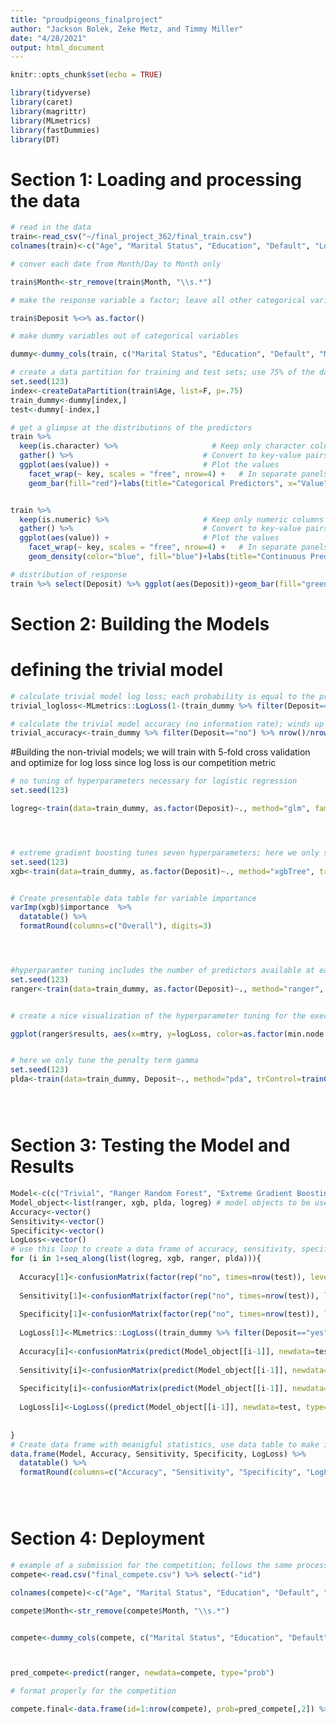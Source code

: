```yaml
---
title: "proudpigeons_finalproject"
author: "Jackson Bolek, Zeke Metz, and Timmy Miller"
date: "4/28/2021"
output: html_document
---
```


```r
knitr::opts_chunk$set(echo = TRUE)
```

```r
library(tidyverse)
library(caret)
library(magrittr)
library(MLmetrics)
library(fastDummies)
library(DT)
```

# Section 1: Loading and processing the data
```r
# read in the data
train<-read_csv("~/final_project_362/final_train.csv")
colnames(train)<-c("Age", "Marital Status", "Education", "Default", "Loan", "Balance", "Month", "Contact Type", "Contact Duration", "Number of Contacts: Current Campaign", "Number of Days Since Contact from Previous Campaign", "Number of Contacts Before this Campaign", "Previous Outcome", "Deposit")

# conver each date from Month/Day to Month only

train$Month<-str_remove(train$Month, "\\s.*")

# make the response variable a factor; leave all other categorical variables as characters for facet_wrap

train$Deposit %<>% as.factor() 

# make dummy variables out of categorical variables

dummy<-dummy_cols(train, c("Marital Status", "Education", "Default", "Month", "Contact Type", "Previous Outcome", "Loan"), remove_selected_columns = T)

# create a data partition for training and test sets; use 75% of the data for training and 25% for testing
set.seed(123)
index<-createDataPartition(train$Age, list=F, p=.75)
train_dummy<-dummy[index,]
test<-dummy[-index,]

# get a glimpse at the distributions of the predictors 
train %>%
  keep(is.character) %>%                     # Keep only character columns
  gather() %>%                             # Convert to key-value pairs
  ggplot(aes(value)) +                     # Plot the values
    facet_wrap(~ key, scales = "free", nrow=4) +   # In separate panels
    geom_bar(fill="red")+labs(title="Categorical Predictors", x="Value", y="Count")+theme(plot.title = element_text(hjust = 0.5))


train %>%
  keep(is.numeric) %>%                     # Keep only numeric columns
  gather() %>%                             # Convert to key-value pairs
  ggplot(aes(value)) +                     # Plot the values
    facet_wrap(~ key, scales = "free", nrow=4) +   # In separate panels
    geom_density(color="blue", fill="blue")+labs(title="Continuous Predictors", x="Value", y="Density")+theme(plot.title = element_text(hjust = 0.5))

# distribution of response
train %>% select(Deposit) %>% ggplot(aes(Deposit))+geom_bar(fill="green")+labs(title="Response Variable", x="Deposit", y="Count")+theme(plot.title = element_text(hjust = 0.5))


```


# Section 2: Building the Models

# defining the trivial model
```r
# calculate trivial model log loss; each probability is equal to the probability of "yes" instances in the training data; winds up being about .52
trivial_logloss<-MLmetrics::LogLoss(1-(train_dummy %>% filter(Deposit=="no") %>% nrow()/nrow(train_dummy)), ifelse(train_dummy$Deposit=="yes", 1,0))

# calculate the trivial model accuracy (no information rate); winds up being about .78
trivial_accuracy<-train_dummy %>% filter(Deposit=="no") %>% nrow()/nrow(train_dummy) 


```



#Building the non-trivial models; we will train with 5-fold cross validation and optimize for log loss since log loss is our competition metric

```r
# no tuning of hyperparameters necessary for logistic regression
set.seed(123)

logreg<-train(data=train_dummy, as.factor(Deposit)~., method="glm", family="binomial", trControl=trainControl("cv", number=5, verbose=T, classProbs=TRUE, summaryFunction=mnLogLoss), metric="logLoss")





```



```r

# extreme gradient boosting tunes seven hyperparameters; here we only show the final model, but the hyperparameter tuning was iterative, beginning with eta (learning rate) and nrounds. Then, we moved on to the minimum child weight (minimum number of observations at each terminal node) and then maximum depth of the tree, followed by subsample and colsample_bytree, which provide random samples of the overall training data and the columns, respectively. We then moved on to the penalty term gamma, which wound up being 0. After all of this, we did a final retuning of the eta and nrounds to make sure we were not over or underfitting. 
set.seed(123)
xgb<-train(data=train_dummy, as.factor(Deposit)~., method="xgbTree", trControl=trainControl(method="cv", number=5, verbose=T, classProbs=TRUE, summaryFunction=mnLogLoss), tuneGrid=expand.grid(eta=.01, max_depth=6, gamma=0, colsample_bytree=.8, subsample=.8, nrounds=seq(10,1400,10), min_child_weight=4), metric="logLoss")


# Create presentable data table for variable importance
varImp(xgb)$importance  %>%
  datatable() %>%
  formatRound(columns=c("Overall"), digits=3)





```



```r
#hyperparamter tuning includes the number of predictors available at each node (mtry) and the minimum node size; the best model had mtry=9 and min.node.size=1
set.seed(123)
ranger<-train(data=train_dummy, as.factor(Deposit)~., method="ranger", trControl=trainControl(method="cv", number=5, verbose=T, classProbs=T, summaryFunction=mnLogLoss), tuneGrid=expand.grid(mtry=6:12, min.node.size=c(1,2,3), splitrule="gini"), metric="logLoss")


# create a nice visualization of the hyperparameter tuning for the executive report

ggplot(ranger$results, aes(x=mtry, y=logLoss, color=as.factor(min.node.size)))+geom_line()+labs(title="Tuning Hyperparameters for the Ranger Random Forest Model\n (tuned using the Caret package with 5-fold CV)", x="Number of Predictors Available at Each Node", color="Minimum Node Size", y="Log Loss")+theme(plot.title = element_text(hjust = 0.5))



```



```r
# here we only tune the penalty term gamma
set.seed(123)
plda<-train(data=train_dummy, Deposit~., method="pda", trControl=trainControl(method="cv", number=5, verbose=T, classProbs=T, summaryFunction = mnLogLoss), metric="logLoss", tuneGrid=expand.grid(lambda=seq(0, 500, 10)))





```

# Section 3: Testing the Model and Results

```r
Model<-c(c("Trivial", "Ranger Random Forest", "Extreme Gradient Boosting", "Penalized LDA", "Logistic Regression")) #model names
Model_object<-list(ranger, xgb, plda, logreg) # model objects to be used in the loop
Accuracy<-vector() 
Sensitivity<-vector()
Specificity<-vector()
LogLoss<-vector()
# use this loop to create a data frame of accuracy, sensitivity, specificity, and log loss for each of the four models we tested, ass well as the trivial model; the first row of the data frame will be the trivial model's statistics. we cannot include the trivial model in the loop because we cannot use the predict() function on a naive model, so instead we manually define the first row and then loop the 2nd through 5th rows (2nd through 5th rows contain the four models that we built)
for (i in 1+seq_along(list(logreg, xgb, ranger, plda))){
  
  Accuracy[1]<-confusionMatrix(factor(rep("no", times=nrow(test)), levels=c("no", "yes")), test$Deposit, positive="yes")$overall[1]
  
  Sensitivity[1]<-confusionMatrix(factor(rep("no", times=nrow(test)), levels=c("no", "yes")), test$Deposit, positive="yes")$byClass[1]
  
  Specificity[1]<-confusionMatrix(factor(rep("no", times=nrow(test)), levels=c("no", "yes")), test$Deposit, positive="yes")$byClass[2]
  
  LogLoss[1]<-MLmetrics::LogLoss((train_dummy %>% filter(Deposit=="yes") %>% nrow()/nrow(train_dummy)), ifelse(train_dummy$Deposit=="yes", 1,0))
  
  Accuracy[i]<-confusionMatrix(predict(Model_object[[i-1]], newdata=test, type="raw"), test$Deposit, positive="yes")$overall[1]
  
  Sensitivity[i]<-confusionMatrix(predict(Model_object[[i-1]], newdata=test, type="raw"), test$Deposit, positive="yes")$byClass[1]
  
  Specificity[i]<-confusionMatrix(predict(Model_object[[i-1]], newdata=test, type="raw"), test$Deposit, positive="yes")$byClass[2]
  
  LogLoss[i]<-LogLoss((predict(Model_object[[i-1]], newdata=test, type="prob")[,2]), ifelse(test$Deposit=="yes",1,0))
  
  
}
# Create data frame with meanigful statistics, use data table to make it presentable
data.frame(Model, Accuracy, Sensitivity, Specificity, LogLoss) %>%
  datatable() %>%
  formatRound(columns=c("Accuracy", "Sensitivity", "Specificity", "LogLoss"), digits=3)





```


# Section 4: Deployment

```r
# example of a submission for the competition; follows the same process as reading in the training data, except there is no response to convert to a factor
compete<-read.csv("final_compete.csv") %>% select(-"id")

colnames(compete)<-c("Age", "Marital Status", "Education", "Default", "Loan", "Balance", "Month", "Contact Type", "Contact Duration", "Number of Contacts: Current Campaign", "Number of Days Since Contact from Previous Campaign", "Number of Contacts Before this Campaign", "Previous Outcome")

compete$Month<-str_remove(compete$Month, "\\s.*")


compete<-dummy_cols(compete, c("Marital Status", "Education", "Default", "Month", "Contact Type", "Previous Outcome", "Loan"), remove_selected_columns = T)



pred_compete<-predict(ranger, newdata=compete, type="prob")

# format properly for the competition

compete.final<-data.frame(id=1:nrow(compete), prob=pred_compete[,2]) %>% write_csv(file="proudpigeons_7") #this model had a log loss of .262
```





